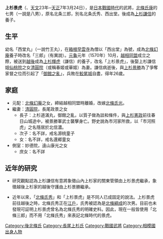{{japanese|japanese=上杉 景虎|kana=うえすぎ かげとら|romaji=Uesugi Kagetora}}
'''上杉景虎'''（{{bd|1554年||1579年|4月19日}}、[[天文_(年號)|天文]]23年─[[天正_(日本)|天正]]7年3月24日），是[[戰國_(日本)|日本戰國時代]]的武將，[[北條氏康|北條氏康]]的七男（一說是八男），原名北条三郎，別名北条氏秀、西出堂。後成為[[上杉謙信|上杉謙信]]的養子。

==生平==
幼名「西堂丸」（一說竹王丸），在[[箱根|箱根]][[早雲寺|早雲寺]]為僧以「西出堂」為號，成為[[北條幻庵|北條幻庵]]養子時改名「三郎」（有異說）。[[元龜|元龜]]元年（1570年）10月，[[越相同盟|越相同盟]]成立之際，被送到[[越後|越後]]成為[[上杉輝虎|上杉輝虎]]（謙信）的養子，改名「上杉景虎」，後娶上杉謙信姐[[仙桃院|仙桃院]]之女[[清圓院|清圓院]]（或稱春姬或華姬）為妻。謙信病逝後，與[[上杉景勝|上杉景勝]]為了爭奪家督之位而引起了「[[御館之亂|御館之亂]]」，兵敗在[[鮫尾城|鮫尾城]]自盡，得年26歲。

==家庭==
*元配：[[北條幻庵|北條幻庵]]之女，締結越相同盟時離婚，改嫁[[北條氏光|北條氏光]]。
*繼妻：[[清圓院|清圓院]]，長尾政景之女
**長子：上杉道滿丸，御館之亂，以質子做為談和條件，與[[上杉憲政|上杉憲政]]前往春日山城途中，被景勝軍武士襲擊身亡。野史說為市河家所救，以「市河照虎」之名隱居於北信濃。
**次子：名不詳，戒名源桃童子
**女：名不詳，戒名還郷童女
*側室：妙德院，遠山康光之女
**庶女：名不詳

==近年的研究==

*研究觀點認為上杉謙信有意將象徵山內上杉家的關東管領由上杉景虎繼承，象徵越後上杉家的越後守護由上杉景勝繼承。

*近年以來，「[[北條氏秀|北條氏秀]]」和「上杉景虎」是不同人已成固定的說法。上杉景虎前往越後之時，北條氏秀正在[[江戶|江戶]]，氏秀被認為是[[北條綱成|北條綱成]]的次男。目前也未發現可証明上杉景虎曾名為北條氏秀的明確史料。因此，現在一般皆使用「北條三郎」而不用「北條氏秀」來表記北條時代的景虎。
{{後北條氏歷代當主}}
{{山內上杉家歷代當主}}
{{Authority control}}
{{DEFAULTSORT:Uesugi Kagetora}}

[[Category:後北條氏|Category:後北條氏]]
[[Category:長尾上杉氏|Category:長尾上杉氏]]
[[Category:戰國武將|Category:戰國武將]]
[[Category:相模國出身人物|Category:相模國出身人物]]